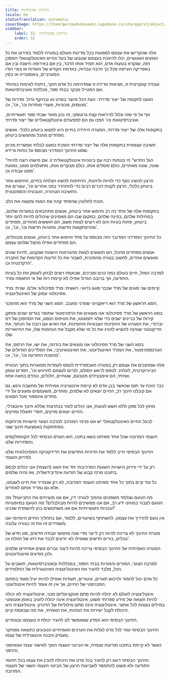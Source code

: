 ```yaml
---
title: מרדנות פסיכולוגית
locale: he
statusTranslation: automatic
coverImage: https://lhvmrqwrcowdvduuaukz.supabase.co/storage/v1/object/public/strapi-uploads/small_cover-educacion-fundamental.webp-2d51a7828a2b1309555be27f7e2a61a0.webp
sidebar:
    label: 32. מרדנות פסיכולוגית
    order: 32
---
```

אלה שהקדישו את עצמם למסעות בכל מדינות העולם במטרה ללמוד בפירוט את כל הגזעים האנושיים, יכלו להיווכח בעצמם שטבעו של בעל החיים האינטלקטואלי המסכן הזה, שנקרא בטעות אדם, הוא תמיד אותו הדבר, בין אם באירופה הישנה ובין אם באפריקה העייפה מכל כך הרבה עבדות, באדמת הקודש של הווודות או באיי הודו המערביים, באוסטריה או בסין.

עובדה קונקרטית זו, מציאות אדירה זו שמדהימה כל אדם חוקר, ניתנת לאימות במיוחד אם המטייל מבקר בבתי ספר, מכללות ואוניברסיטאות.

הגענו לתקופה של ייצור סדרתי. כעת הכל מיוצר בסרט נע ובהיקף גדול. סדרות של מטוסים, מכוניות, מוצרי מותרות וכו', וכו', וכו'.

אף על פי שזה עלול להיראות קצת גרוטסקי, זה נכון מאוד שבתי ספר תעשייתיים, אוניברסיטאות וכו' הפכו גם הם למפעלים אינטלקטואליים של ייצור סדרתי.

בתקופות אלה של ייצור סדרתי, המטרה היחידה בחיים היא למצוא ביטחון כלכלי. אנשים מפחדים מהכל ומחפשים ביטחון.

חשיבה עצמאית בתקופות אלה של ייצור סדרתי הופכת כמעט לבלתי אפשרית מכיוון שסוג החינוך המודרני מבוסס על נוחות גרידא.

"הגל החדש" חי בנוחות רבה עם בינוניות אינטלקטואלית זו. אם מישהו רוצה להיות שונה, שונה מאחרים, כולם פוסלים אותו, כולם מבקרים אותו, מתעלמים ממנו, נמנעת ממנו עבודה וכו'.

הרצון להשיג כסף כדי לחיות וליהנות, הדחיפות להשיג הצלחה בחיים, החיפוש אחר ביטחון כלכלי, הרצון לקנות דברים רבים כדי להתהדר בפני אחרים וכו', עוצרים את החשיבה הטהורה, הטבעית והספונטנית.

הוכח לחלוטין שהפחד קהה את המוח ומקשה את הלב.

בתקופות אלה של פחד כה רב וחיפוש אחר ביטחון, אנשים מתחבאים במערות שלהם, במחילות שלהם, בפינה שלהם, במקום שבו הם מאמינים שיכולים להיות להם יותר ביטחון, פחות בעיות והם לא רוצים לצאת משם, הם חוששים מהחיים, מפחדים מהרפתקאות חדשות, מחוויות חדשות וכו', וכו', וכו'.

כל החינוך המודרני המדובר הזה מבוסס על פחד וחיפוש אחר ביטחון, אנשים מבוהלים, הם מפחדים אפילו מהצל שלהם עצמם.

אנשים מפחדים מהכל, הם חוששים לצאת מהנורמות הישנות שנקבעו, להיות שונים מאנשים אחרים, לחשוב בצורה מהפכנית, לשבור את כל הדעות הקדומות של החברה הדקדנטית וכו'.

למרבה המזל, חיים בעולם כמה כנים ומבינים, שבאמת רוצים לבחון לעומק את כל בעיות התודעה, אך ברובנו הגדול אפילו לא קיימת רוח של אי התאמה ומרד.

קיימים שני סוגים של מרד שכבר סווגו כראוי. ראשית: מרד פסיכולוגי אלים. שנית: מרד פסיכולוגי עמוק של האינטליגנציה.

הסוג הראשון של מרד הוא ריאקציוני שמרני ומעכב. הסוג השני של מרד הוא מהפכני.

בסוג הראשון של מרד פסיכולוגי אנו מוצאים את הרפורמטור שתופר בגדים ישנים ומתקן קירות של בניינים ישנים כדי שלא יתמוטטו, את הטיפוס הנסוג, את המהפכן של דם וברנדי, את המנהיג של ההפיכות הצבאיות וההפיכות, את האיש עם רובה על הכתף, את הדיקטטור שנהנה להוציא להורג את כל מי שלא מקבל את הגחמות שלו, את התיאוריות שלו.

בסוג השני של מרד פסיכולוגי אנו מוצאים את בודהה, את ישו, את הרמס, את הטרנספורמטור, את המורד האינטליגנטי, את האינטואיטיבי, את הפלדינים הגדולים של מהפכת התודעה וכו', וכו', וכו'.

אלה שמחנכים את עצמם רק במטרה האבסורדית לטפס לעמדות מפוארות בתוך הכוורת הביורוקרטית, לעלות, לטפס לראש הסולם, לגרום לעצמם להרגיש וכו', חסרים עומק אמיתי, הם אימבצילים מטבעם, שטחיים, חלולים, נוכלים במאה אחוז.

כבר הוכח עד תום שכאשר בבן אדם לא קיימת אינטגרציה אמיתית של מחשבה ורגש, גם אם קיבלנו חינוך רב, החיים יוצאים לא שלמים, סותרים, משעממים ומעונים על ידי פחדים אינספור מכל הסוגים.

מחוץ לכל ספק וללא חשש לטעות, אנו יכולים לומר בנחרצות שללא חינוך אינטגרלי, החיים יוצאים מזיקים, חסרי תועלת ומזיקים.

לבעל החיים האינטלקטואלי יש אגו פנימי המורכב למרבה הצער מישויות מרוחקות המתחזקות באמצעות חינוך שגוי.

העצמי המרובה שכל אחד מאיתנו נושא בתוכו, הוא הגורם הבסיסי לכל הקומפלקסים והסתירות שלנו.

החינוך הבסיסי חייב ללמד את הדורות החדשים את הדידקטיקה הפסיכולוגית שלנו לפירוק העצמי.

רק על ידי פירוק הישויות השונות המרכיבות יחד את האגו (העצמי) אנו יכולים לבסס בתוכנו מרכז קבוע של תודעה אינדיבידואלית, ואז נהיה שלמים.

כל עוד קיים בתוך כל אחד מאיתנו העצמי המרובה, לא רק שנמריר את חיינו לעצמנו, אלא גם נמריר אותם לאחרים.

מה הטעם שנלמד משפטים ונהפוך לעורכי דין, אם אנו מנציחים את התביעות? מה הטעם לצבור במוחנו ידע רב, אם אנו ממשיכים להיות מבולבלים? מה הטעם במיומנויות טכניות ותעשייתיות אם אנו משתמשים בהן להשמדת שכנינו?

אין טעם להדריך את עצמנו, להשתתף בשיעורים, ללמוד, אם בתהליך החיים היומיומי אנו משמידים זה את זה בצורה עלובה.

מטרת החינוך לא צריכה להיות רק לייצר מדי שנה מחפשי עבודה חדשים, סוג חדש של נוכלים, בורים חדשים שאפילו לא יודעים לכבד את דתו של הזולת וכו'.

המטרה האמיתית של החינוך הבסיסי צריכה להיות ליצור גברים ונשים אמיתיים שלמים ולכן מודעים ואינטליגנטים.

למרבה הצער, המורים והמורות בבתי הספר, במכללות ובאוניברסיטאות, חושבים על הכל, מלבד להעיר את האינטליגנציה האינטגרלית של התלמידים.

כל אדם יכול לחמוד ולרכוש תארים, עיטורים, תעודות ואפילו להיות יעיל מאוד בתחום המכניסטי של החיים, אך אין זה אומר להיות אינטליגנטי.

אינטליגנציה לעולם לא יכולה להיות סתם פונקציונליזם מכני, אינטליגנציה לא יכולה להיות תוצאה של מידע ספרותי פשוט, אינטליגנציה אינה יכולת להגיב באופן אוטומטי במילים נוצצות לכל אתגר. אינטליגנציה אינה סתם מילוליות של הזיכרון. אינטליגנציה היא היכולת לקבל ישירות את המהות, את האמיתי, את מה שבאמת קיים.

החינוך הבסיסי הוא המדע שמאפשר לנו להעיר יכולת זו בעצמנו ובאחרים.

החינוך הבסיסי עוזר לכל פרט לגלות את הערכים האמיתיים הנובעים כתוצאה ממחקר מעמיק והבנה אינטגרלית של עצמו.

כאשר לא קיימת בתוכנו מודעות עצמית, אז הביטוי העצמי הופך לאישור עצמי אגואיסטי והרסני.

החינוך הבסיסי דואג רק להעיר בכל פרט את היכולת להבין את עצמו בכל תחומי התודעה ולא פשוט להתמסר לשביעות הרצון של הביטוי העצמי השגוי של העצמי המרובה.

